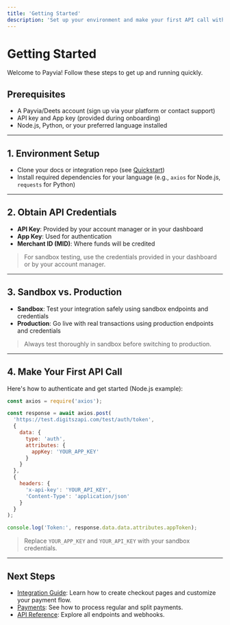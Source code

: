 ```yaml
---
title: 'Getting Started'
description: 'Set up your environment and make your first API call with Payvia/Deets.'
---
```


# Getting Started

Welcome to Payvia! Follow these steps to get up and running quickly.

## Prerequisites

- A Payvia/Deets account (sign up via your platform or contact support)
- API key and App key (provided during onboarding)
- Node.js, Python, or your preferred language installed

---

## 1. Environment Setup

- Clone your docs or integration repo (see [Quickstart](/quickstart))
- Install required dependencies for your language (e.g., `axios` for Node.js, `requests` for Python)

---

## 2. Obtain API Credentials

- **API Key**: Provided by your account manager or in your dashboard
- **App Key**: Used for authentication
- **Merchant ID (MID)**: Where funds will be credited

> For sandbox testing, use the credentials provided in your dashboard or by your account manager.

---

## 3. Sandbox vs. Production

- **Sandbox**: Test your integration safely using sandbox endpoints and credentials
- **Production**: Go live with real transactions using production endpoints and credentials

> Always test thoroughly in sandbox before switching to production.

---

## 4. Make Your First API Call

Here's how to authenticate and get started (Node.js example):

```js
const axios = require('axios');

const response = await axios.post(
  'https://test.digitszapi.com/test/auth/token',
  {
    data: {
      type: 'auth',
      attributes: {
        appKey: 'YOUR_APP_KEY'
      }
    }
  },
  {
    headers: {
      'x-api-key': 'YOUR_API_KEY',
      'Content-Type': 'application/json'
    }
  }
);

console.log('Token:', response.data.data.attributes.appToken);
```

> Replace `YOUR_APP_KEY` and `YOUR_API_KEY` with your sandbox credentials.

---

## Next Steps

- [Integration Guide](/integration): Learn how to create checkout pages and customize your payment flow.
- [Payments](/checkout): See how to process regular and split payments.
- [API Reference](/api-reference/introduction): Explore all endpoints and webhooks. 